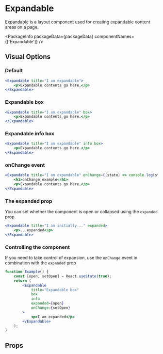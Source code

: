 
# Expandable

Expandable is a layout component used for creating expandable content areas on a
page.

<PackageInfo packageData={packageData} componentNames={['Expandable']} />

## Visual Options

### Default

```jsx example
<Expandable title="I am expandable">
    <p>Expandable contents go here.</p>
</Expandable>
```

### Expandable box

```jsx example
<Expandable title="I am expandable" box>
    <p>Expandable contents go here.</p>
</Expandable>
```

### Expandable info box

```jsx example
<Expandable title="I am expandable" info box>
    <p>Expandable contents go here.</p>
</Expandable>
```

### onChange event

```jsx example
<Expandable title="I am expandable" onChange={(state) => console.log(state)}>
    <h1>onChange example</h1>
    <p>Expandable contents go here.</p>
</Expandable>
```

### The expanded prop

You can set whether the component is open or collapsed using the `expanded`
prop.

```jsx example
<Expandable title="I am initially..." expanded>
    <p>...expanded</p>
</Expandable>
```

### Controlling the component

If you need to take control of expansion, use the `onChange` event in
combination with the `expanded` prop

```jsx example
function Example() {
    const [open, setOpen] = React.useState(true);
    return (
        <Expandable
            title="Expandable box"
            box
            info
            expanded={open}
            onChange={setOpen}
        >
            <p>I am expanded</p>
        </Expandable>
    );
}
```

## Props

```props packages/expandable/src/component.tsx

```
